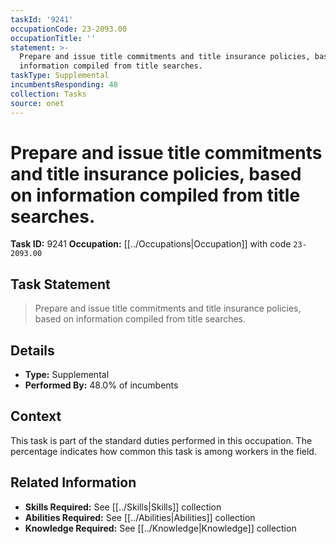 ```yaml
---
taskId: '9241'
occupationCode: 23-2093.00
occupationTitle: ''
statement: >-
  Prepare and issue title commitments and title insurance policies, based on
  information compiled from title searches.
taskType: Supplemental
incumbentsResponding: 48
collection: Tasks
source: onet
---
```

# Prepare and issue title commitments and title insurance policies, based on information compiled from title searches.

**Task ID:** 9241
**Occupation:** [[../Occupations|Occupation]] with code `23-2093.00`

## Task Statement

> Prepare and issue title commitments and title insurance policies, based on information compiled from title searches.

## Details

- **Type:** Supplemental
- **Performed By:** 48.0% of incumbents

## Context

This task is part of the standard duties performed in this occupation. The percentage indicates how common this task is among workers in the field.

## Related Information

- **Skills Required:** See [[../Skills|Skills]] collection
- **Abilities Required:** See [[../Abilities|Abilities]] collection
- **Knowledge Required:** See [[../Knowledge|Knowledge]] collection
